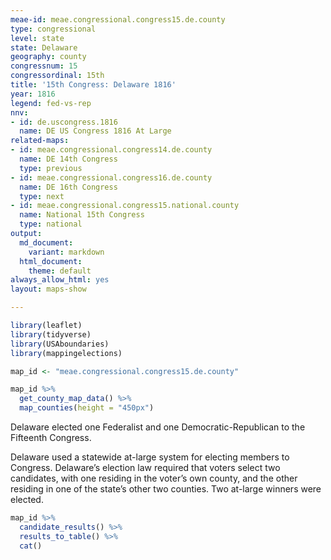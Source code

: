 ```yaml
---
meae-id: meae.congressional.congress15.de.county
type: congressional
level: state
state: Delaware
geography: county
congressnum: 15
congressordinal: 15th
title: '15th Congress: Delaware 1816'
year: 1816
legend: fed-vs-rep
nnv:
- id: de.uscongress.1816
  name: DE US Congress 1816 At Large
related-maps:
- id: meae.congressional.congress14.de.county
  name: DE 14th Congress
  type: previous
- id: meae.congressional.congress16.de.county
  name: DE 16th Congress
  type: next
- id: meae.congressional.congress15.national.county
  name: National 15th Congress
  type: national
output:
  md_document:
    variant: markdown
  html_document:
    theme: default
always_allow_html: yes
layout: maps-show

---
```


```r
library(leaflet)
library(tidyverse)
library(USAboundaries)
library(mappingelections)

map_id <- "meae.congressional.congress15.de.county"
```

<div class="map">

```r
map_id %>%
  get_county_map_data() %>%
  map_counties(height = "450px")
```

</div>

Delaware elected one Federalist and one Democratic-Republican to the Fifteenth Congress.

Delaware used a statewide at-large system for electing members to Congress. Delaware’s election law required that voters select two candidates, with one residing in the voter’s own county, and the other residing in one of the state's other two counties. Two at-large winners were elected.

<div class="results-table">

```r
map_id %>%
  candidate_results() %>%
  results_to_table() %>%
  cat()
```

</div>
